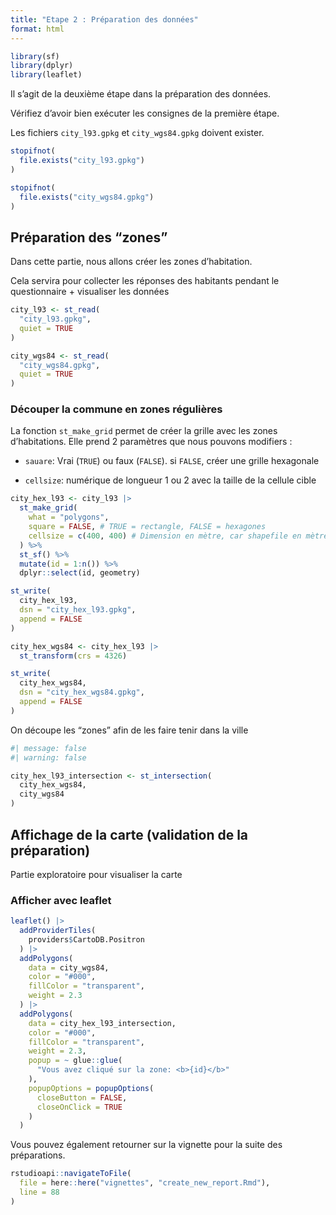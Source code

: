 ```yaml
---
title: "Etape 2 : Préparation des données"
format: html
---
```


```r
library(sf)
library(dplyr)
library(leaflet)
```

Il s'agit de la deuxième étape dans la préparation des données. 

Vérifiez d'avoir bien exécuter les consignes de la première étape. 

Les fichiers `city_l93.gpkg` et `city_wgs84.gpkg` doivent exister. 

```r
stopifnot(
  file.exists("city_l93.gpkg")
)

stopifnot(
  file.exists("city_wgs84.gpkg")
)
```

## Préparation des "zones" 

Dans cette partie, nous allons créer les zones d'habitation. 

Cela servira pour collecter les réponses des habitants pendant le questionnaire + visualiser les données

```r
city_l93 <- st_read(
  "city_l93.gpkg",
  quiet = TRUE
)

city_wgs84 <- st_read(
  "city_wgs84.gpkg",
  quiet = TRUE
)
```

### Découper la commune en zones régulières

La fonction `st_make_grid` permet de créer la grille avec les zones d'habitations.
Elle prend 2 paramètres que nous pouvons modifiers : 

- `sauare`: Vrai (`TRUE`) ou faux (`FALSE`). si `FALSE`, créer une grille hexagonale

- `cellsize`: numérique de longueur 1 ou 2 avec la taille de la cellule cible

```r
city_hex_l93 <- city_l93 |>
  st_make_grid(
    what = "polygons", 
    square = FALSE, # TRUE = rectangle, FALSE = hexagones
    cellsize = c(400, 400) # Dimension en mètre, car shapefile en mètre (lambert 93)
  ) %>% 
  st_sf() %>% 
  mutate(id = 1:n()) %>% 
  dplyr::select(id, geometry)

st_write(
  city_hex_l93, 
  dsn = "city_hex_l93.gpkg", 
  append = FALSE
)

city_hex_wgs84 <- city_hex_l93 |> 
  st_transform(crs = 4326)

st_write(
  city_hex_wgs84, 
  dsn = "city_hex_wgs84.gpkg", 
  append = FALSE
)
```

On découpe les "zones" afin de les faire tenir dans la ville

```r
#| message: false
#| warning: false

city_hex_l93_intersection <- st_intersection(
  city_hex_wgs84,
  city_wgs84
)
```

## Affichage de la carte (validation de la préparation)

Partie exploratoire pour visualiser la carte

### Afficher avec leaflet

```r
leaflet() |>
  addProviderTiles(
    providers$CartoDB.Positron
  ) |>
  addPolygons(
    data = city_wgs84,
    color = "#000",
    fillColor = "transparent",
    weight = 2.3
  ) |>
  addPolygons(
    data = city_hex_l93_intersection,
    color = "#000",
    fillColor = "transparent",
    weight = 2.3,
    popup = ~ glue::glue(
      "Vous avez cliqué sur la zone: <b>{id}</b>"
    ),
    popupOptions = popupOptions(
      closeButton = FALSE,
      closeOnClick = TRUE
    )
  )
```

Vous pouvez également retourner sur la vignette pour la suite des préparations. 

```r
rstudioapi::navigateToFile(
  file = here::here("vignettes", "create_new_report.Rmd"),
  line = 88
)
```
